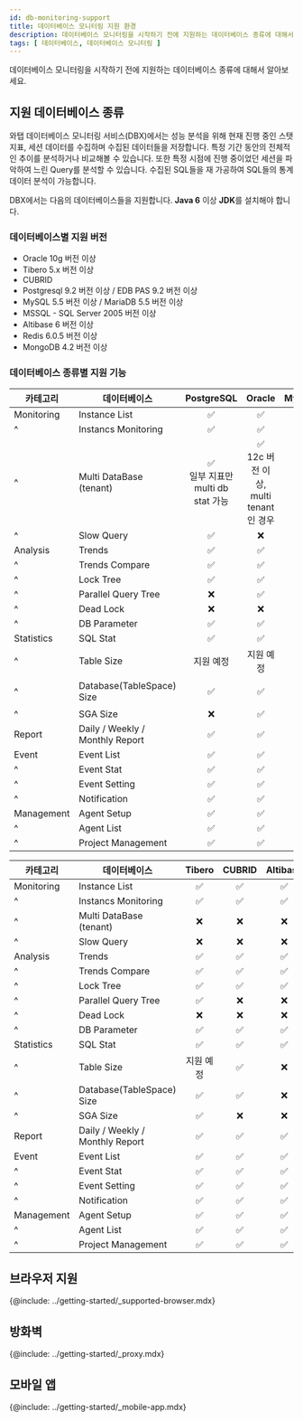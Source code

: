 ```yaml
---
id: db-monitoring-support
title: 데이터베이스 모니터링 지원 환경
description: 데이터베이스 모니터링을 시작하기 전에 지원하는 데이터베이스 종류에 대해서 알아보세요.
tags: [ 데이터베이스, 데이터베이스 모니터링 ]
---
```


데이터베이스 모니터링을 시작하기 전에 지원하는 데이터베이스 종류에 대해서 알아보세요.

## 지원 데이터베이스 종류

와탭 데이터베이스 모니터링 서비스(DBX)에서는 성능 분석을 위해 현재 진행 중인 스탯 지표, 세션 데이터를 수집하며 수집된 데이터들을 저장합니다. 특정 기간 동안의 전체적인 추이를 분석하거나 비교해볼 수 있습니다. 또한 특정 시점에 진행 중이었던 세션을 파악하여 느린 Query를 분석할 수 있습니다. 수집된 SQL들을 재 가공하여 SQL들의 통계 데이터 분석이 가능합니다.

DBX에서는 다음의 데이터베이스들을 지원합니다. **Java 6** 이상 **JDK**를 설치해야 합니다.

### 데이터베이스별 지원 버전

* Oracle 10g 버전 이상
* Tibero 5.x 버전 이상
* CUBRID
* Postgresql 9.2 버전 이상 / EDB PAS 9.2 버전 이상
* MySQL 5.5 버전 이상 / MariaDB 5.5 버전 이상
* MSSQL - SQL Server 2005 버전 이상
* Altibase 6 버전 이상
* Redis 6.0.5 버전 이상
* MongoDB 4.2 버전 이상

### 데이터베이스 종류별 지원 기능

<div class='db-support-type'>

|카테고리|데이터베이스|PostgreSQL|Oracle|MySQL|MSSQL|
|--|--|:-:|:-:|:-:|:-:|
|Monitoring|Instance List|<span class='emoji-ok'>✅</span>|<span class='emoji-ok'>✅</span>|<span class='emoji-ok'>✅</span>|<span class='emoji-ok'>✅</span>|
|^|Instancs Monitoring|<span class='emoji-ok'>✅</span>|<span class='emoji-ok'>✅</span>|<span class='emoji-ok'>✅</span>|<span class='emoji-ok'>✅</span>|
|^|Multi DataBase (tenant)|<span class='emoji-ok'>✅</span><br/>일부 지표만 multi db stat 가능|<span class='emoji-ok'>✅</span><br/>12c 버전 이상, multi tenant인 경우|<span class='emoji-no'>❌</span>|<span class='emoji-ok'>✅</span>|
|^|Slow Query|<span class='emoji-ok'>✅</span>|<span class='emoji-no'>❌</span>|<span class='emoji-ok'>✅</span>|<span class='emoji-no'>❌</span>|
|Analysis|Trends|<span class='emoji-ok'>✅</span>|<span class='emoji-ok'>✅</span>|<span class='emoji-ok'>✅</span>|<span class='emoji-ok'>✅</span>|
|^|Trends Compare|<span class='emoji-ok'>✅</span>|<span class='emoji-ok'>✅</span>|<span class='emoji-ok'>✅</span>|<span class='emoji-ok'>✅</span>|
|^|Lock Tree|<span class='emoji-ok'>✅</span>|<span class='emoji-ok'>✅</span>|<span class='emoji-ok'>✅</span>|<span class='emoji-ok'>✅</span>|
|^|Parallel Query Tree|<span class='emoji-no'>❌</span>|<span class='emoji-ok'>✅</span>|<span class='emoji-no'>❌</span>|<span class='emoji-no'>❌</span>|
|^|Dead Lock|<span class='emoji-no'>❌</span>|<span class='emoji-no'>❌</span>|<span class='emoji-ok'>✅</span>|<span class='emoji-no'>❌</span>|
|^|DB Parameter|<span class='emoji-ok'>✅</span>|<span class='emoji-ok'>✅</span>|<span class='emoji-ok'>✅</span>|<span class='emoji-ok'>✅</span>|
|Statistics|SQL Stat|<span class='emoji-ok'>✅</span>|<span class='emoji-ok'>✅</span>|<span class='emoji-ok'>✅</span>|<span class='emoji-ok'>✅</span>|
|^|Table Size|지원 예정|지원 예정|<span class='emoji-ok'>✅</span>|지원 예정|
|^|Database(TableSpace) Size|<span class='emoji-ok'>✅</span>|<span class='emoji-ok'>✅</span>|<span class='emoji-ok'>✅</span>|지원 예정|
|^|SGA Size|<span class='emoji-no'>❌</span>|<span class='emoji-ok'>✅</span>|<span class='emoji-no'>❌</span>|<span class='emoji-no'>❌</span>|
|Report|Daily / Weekly / Monthly Report|<span class='emoji-ok'>✅</span>|<span class='emoji-ok'>✅</span>|<span class='emoji-ok'>✅</span>|<span class='emoji-ok'>✅</span>|
|Event|Event List|<span class='emoji-ok'>✅</span>|<span class='emoji-ok'>✅</span>|<span class='emoji-ok'>✅</span>|<span class='emoji-ok'>✅</span>|
|^|Event Stat|<span class='emoji-ok'>✅</span>|<span class='emoji-ok'>✅</span>|<span class='emoji-ok'>✅</span>|<span class='emoji-ok'>✅</span>|
|^|Event Setting|<span class='emoji-ok'>✅</span>|<span class='emoji-ok'>✅</span>|<span class='emoji-ok'>✅</span>|<span class='emoji-ok'>✅</span>|
|^|Notification|<span class='emoji-ok'>✅</span>|<span class='emoji-ok'>✅</span>|<span class='emoji-ok'>✅</span>|<span class='emoji-ok'>✅</span>|
|Management|Agent Setup|<span class='emoji-ok'>✅</span>|<span class='emoji-ok'>✅</span>|<span class='emoji-ok'>✅</span>|<span class='emoji-ok'>✅</span>|
|^|Agent List|<span class='emoji-ok'>✅</span>|<span class='emoji-ok'>✅</span>|<span class='emoji-ok'>✅</span>|<span class='emoji-ok'>✅</span>|
|^|Project Management|<span class='emoji-ok'>✅</span>|<span class='emoji-ok'>✅</span>|<span class='emoji-ok'>✅</span>|<span class='emoji-ok'>✅</span>|

|카테고리|데이터베이스|Tibero|CUBRID|Altibase|Redis|MongoDB|
|--|--|:-:|:-:|:-:|:-:|:-:|
|Monitoring|Instance List|<span class='emoji-ok'>✅</span>|<span class='emoji-ok'>✅</span>|<span class='emoji-ok'>✅</span>|<span class='emoji-ok'>✅</span>|<span class='emoji-ok'>✅</span>|
|^|Instancs Monitoring|<span class='emoji-ok'>✅</span>|<span class='emoji-ok'>✅</span>|<span class='emoji-ok'>✅</span>|<span class='emoji-ok'>✅</span>|<span class='emoji-ok'>✅</span>|
|^|Multi DataBase (tenant)|<span class='emoji-no'>❌</span>|<span class='emoji-no'>❌</span>|<span class='emoji-no'>❌</span>|<span class='emoji-no'>❌</span>|<span class='emoji-no'>❌</span>|
|^|Slow Query|<span class='emoji-no'>❌</span>|<span class='emoji-no'>❌</span>|<span class='emoji-no'>❌</span>|<span class='emoji-no'>❌</span>|<span class='emoji-no'>❌</span>|
|Analysis|Trends|<span class='emoji-ok'>✅</span>|<span class='emoji-ok'>✅</span>|<span class='emoji-ok'>✅</span>|<span class='emoji-ok'>✅</span>|<span class='emoji-ok'>✅</span>|
|^|Trends Compare|<span class='emoji-ok'>✅</span>|<span class='emoji-ok'>✅</span>|<span class='emoji-ok'>✅</span>|<span class='emoji-ok'>✅</span>|<span class='emoji-ok'>✅</span>|
|^|Lock Tree|<span class='emoji-ok'>✅</span>|<span class='emoji-ok'>✅</span>|<span class='emoji-ok'>✅</span>|<span class='emoji-no'>❌</span>|<span class='emoji-no'>❌</span>|
|^|Parallel Query Tree|<span class='emoji-ok'>✅</span>|<span class='emoji-no'>❌</span>|<span class='emoji-no'>❌</span>|<span class='emoji-no'>❌</span>|<span class='emoji-no'>❌</span>|
|^|Dead Lock|<span class='emoji-no'>❌</span>|<span class='emoji-no'>❌</span>|<span class='emoji-no'>❌</span>|<span class='emoji-no'>❌</span>|<span class='emoji-no'>❌</span>|
|^|DB Parameter|<span class='emoji-ok'>✅</span>|<span class='emoji-ok'>✅</span>|<span class='emoji-ok'>✅</span>|<span class='emoji-ok'>✅</span>|<span class='emoji-ok'>✅</span>|
|Statistics|SQL Stat|<span class='emoji-ok'>✅</span>|<span class='emoji-ok'>✅</span>|<span class='emoji-ok'>✅</span>|<span class='emoji-no'>❌</span>|<span class='emoji-no'>❌</span>|
|^|Table Size|지원 예정|<span class='emoji-ok'>✅</span>|<span class='emoji-no'>❌</span>|<span class='emoji-no'>❌</span>|<span class='emoji-no'>❌</span>|
|^|Database(TableSpace) Size|<span class='emoji-ok'>✅</span>|<span class='emoji-ok'>✅</span>|<span class='emoji-no'>❌</span>|<span class='emoji-no'>❌</span>|<span class='emoji-ok'>✅</span>|
|^|SGA Size|<span class='emoji-ok'>✅</span>|<span class='emoji-no'>❌</span>|<span class='emoji-no'>❌</span>|<span class='emoji-no'>❌</span>|<span class='emoji-no'>❌</span>|
|Report|Daily / Weekly / Monthly Report|<span class='emoji-ok'>✅</span>|<span class='emoji-ok'>✅</span>|<span class='emoji-ok'>✅</span>|<span class='emoji-no'>❌</span>|<span class='emoji-no'>❌</span>|
|Event|Event List|<span class='emoji-ok'>✅</span>|<span class='emoji-ok'>✅</span>|<span class='emoji-ok'>✅</span>|<span class='emoji-ok'>✅</span>|<span class='emoji-ok'>✅</span>|
|^|Event Stat|<span class='emoji-ok'>✅</span>|<span class='emoji-ok'>✅</span>|<span class='emoji-ok'>✅</span>|<span class='emoji-ok'>✅</span>|<span class='emoji-ok'>✅</span>|
|^|Event Setting|<span class='emoji-ok'>✅</span>|<span class='emoji-ok'>✅</span>|<span class='emoji-ok'>✅</span>|<span class='emoji-ok'>✅</span>|<span class='emoji-ok'>✅</span>|
|^|Notification|<span class='emoji-ok'>✅</span>|<span class='emoji-ok'>✅</span>|<span class='emoji-ok'>✅</span>|<span class='emoji-ok'>✅</span>|<span class='emoji-ok'>✅</span>|
|Management|Agent Setup|<span class='emoji-ok'>✅</span>|<span class='emoji-ok'>✅</span>|<span class='emoji-ok'>✅</span>|<span class='emoji-ok'>✅</span>|<span class='emoji-ok'>✅</span>|
|^|Agent List|<span class='emoji-ok'>✅</span>|<span class='emoji-ok'>✅</span>|<span class='emoji-ok'>✅</span>|<span class='emoji-ok'>✅</span>|<span class='emoji-ok'>✅</span>|
|^|Project Management|<span class='emoji-ok'>✅</span>|<span class='emoji-ok'>✅</span>|<span class='emoji-ok'>✅</span>|<span class='emoji-ok'>✅</span>|<span class='emoji-ok'>✅</span>|

</div>

## 브라우저 지원

{@include: ../getting-started/_supported-browser.mdx}

## 방화벽

{@include: ../getting-started/_proxy.mdx}  

## 모바일 앱

{@include: ../getting-started/_mobile-app.mdx}